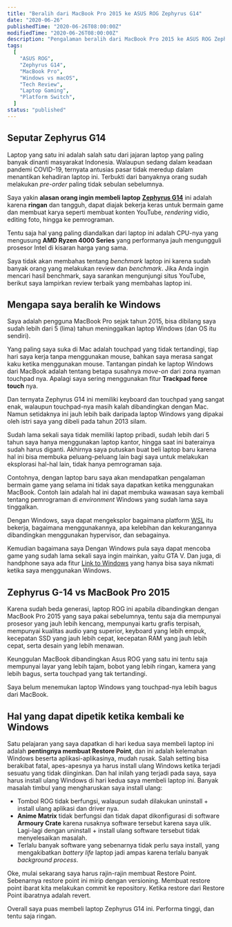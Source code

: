 ```yaml
---
title: "Beralih dari MacBook Pro 2015 ke ASUS ROG Zephyrus G14"
date: "2020-06-26"
publishedTime: "2020-06-26T08:00:00Z"
modifiedTime: "2020-06-26T08:00:00Z"
description: "Pengalaman beralih dari MacBook Pro 2015 ke ASUS ROG Zephyrus G14, membahas alasan perpindahan, perbandingan kedua laptop, kelebihan dan kekurangan masing-masing, serta pelajaran dalam kembali menggunakan sistem operasi Windows."
tags:
  [
    "ASUS ROG",
    "Zephyrus G14",
    "MacBook Pro",
    "Windows vs macOS",
    "Tech Review",
    "Laptop Gaming",
    "Platform Switch",
  ]
status: "published"
---
```


## Seputar Zephyrus G14

Laptop yang satu ini adalah salah satu dari jajaran laptop yang paling banyak dinanti masyarakat Indonesia. Walaupun sedang dalam keadaan pandemi COVID-19, ternyata antusias pasar tidak meredup dalam menantikan kehadiran laptop ini. Terbukti dari banyaknya orang sudah melakukan _pre-order_ paling tidak sebulan sebelumnya.

Saya yakin **alasan orang ingin membeli laptop** **[Zephyrus G14](https://www.asus.com/Laptops/ROG-Zephyrus-G14/)** ini adalah karena **ringan** dan tangguh, dapat diajak bekerja keras untuk bermain game dan membuat karya seperti membuat konten YouTube, _rendering_ vidio, editing foto, hingga ke pemrograman.

Tentu saja hal yang paling diandalkan dari laptop ini adalah CPU-nya yang mengusung **AMD Ryzen 4000 Series** yang performanya jauh mengungguli prosesor Intel di kisaran harga yang sama.

Saya tidak akan membahas tentang _benchmark_ laptop ini karena sudah banyak orang yang melakukan review dan _benchmark_. Jika Anda ingin mencari hasil benchmark, saya sarankan mengunjungi situs YouTube, berikut saya lampirkan review terbaik yang membahas laptop ini.

<YouTube id="TAk5bjCBRMU" />

## Mengapa saya beralih ke Windows

Saya adalah pengguna MacBook Pro sejak tahun 2015, bisa dibilang saya sudah lebih dari 5 (lima) tahun meninggalkan laptop Windows (dan OS itu sendiri).

Yang paling saya suka di Mac adalah touchpad yang tidak tertandingi, tiap hari saya kerja tanpa menggunakan mouse, bahkan saya merasa sangat kaku ketika menggunakan mouse. Tantangan pindah ke laptop Windows dari MacBook adalah tentang betapa susahnya _move-on_ dari zona nyaman touchpad nya. Apalagi saya sering menggunakan fitur **Trackpad force touch** nya.

Dan ternyata Zephyrus G14 ini memiliki keyboard dan touchpad yang sangat enak, walaupun touchpad-nya masih kalah dibandingkan dengan Mac. Namun setidaknya ini jauh lebih baik daripada laptop Windows yang dipakai oleh istri saya yang dibeli pada tahun 2013 silam.

Sudah lama sekali saya tidak memiliki laptop pribadi, sudah lebih dari 5 tahun saya hanya menggunakan laptop kantor, hingga saat ini baterainya sudah harus diganti. Akhirnya saya putuskan buat beli laptop baru karena hal ini bisa membuka peluang-peluang lain bagi saya untuk melakukan eksplorasi hal-hal lain, tidak hanya pemrograman saja.

Contohnya, dengan laptop baru saya akan mendapatkan pengalaman bermain game yang selama ini tidak saya dapatkan ketika menggunakan MacBook. Contoh lain adalah hal ini dapat membuka wawasan saya kembali tentang pemrograman di _environment_ Windows yang sudah lama saya tinggalkan.

Dengan Windows, saya dapat mengeksplor bagaimana platform [WSL](https://id.wikipedia.org/wiki/Subsistem_Windows_untuk_Linux) itu bekerja, bagaimana menggunakannya, apa kelebihan dan kekurangannya dibandingkan menggunakan hypervisor, dan sebagainya.

Kemudian bagaimana saya Dengan Windows pula saya dapat mencoba game yang sudah lama sekali saya ingin mainkan, yaitu GTA V. Dan juga, di handphone saya ada fitur [Link to Windows](https://support.microsoft.com/id-id/help/4531317/setting-up-and-using-link-to-windows) yang hanya bisa saya nikmati ketika saya menggunakan Windows.

## Zephyrus G-14 vs MacBook Pro 2015

Karena sudah beda generasi, laptop ROG ini apabila dibandingkan dengan MacBook Pro 2015 yang saya pakai sebelumnya, tentu saja dia mempunyai prosesor yang jauh lebih kencang, mempunyai kartu grafis terpisah, mempunyai kualitas audio yang superior, keyboard yang lebih empuk, kecepatan SSD yang jauh lebih cepat, kecepatan RAM yang jauh lebih cepat, serta desain yang lebih menawan.

Keunggulan MacBook dibandingkan Asus ROG yang satu ini tentu saja mempunyai layar yang lebih tajam, bobot yang lebih ringan, kamera yang lebih bagus, serta touchpad yang tak tertandingi.

Saya belum menemukan laptop Windows yang touchpad-nya lebih bagus dari MacBook.

## Hal yang dapat dipetik ketika kembali ke Windows

Satu pelajaran yang saya dapatkan di hari kedua saya membeli laptop ini adalah **pentingnya membuat Restore Point**, dan ini adalah kelemahan Windows beserta aplikasi-aplikasinya, mudah rusak. Salah setting bisa berakibat fatal, apes-apesnya ya harus install ulang Windows ketika terjadi sesuatu yang tidak diinginkan. Dan hal inilah yang terjadi pada saya, saya harus install ulang Windows di hari kedua saya membeli laptop ini. Banyak masalah timbul yang mengharuskan saya install ulang:

- Tombol ROG tidak berfungsi, walaupun sudah dilakukan uninstall + install ulang aplikasi dan driver nya.
- **Anime Matrix** tidak berfungsi dan tidak dapat dikonfigurasi di software **Armoury Crate** karena rusaknya software tersebut karena saya ulik. Lagi-lagi dengan uninstall + install ulang software tersebut tidak menyelesaikan masalah.
- Terlalu banyak software yang sebenarnya tidak perlu saya install, yang mengakibatkan _battery life_ laptop jadi ampas karena terlalu banyak _background process_.

Oke, mulai sekarang saya harus rajin-rajin membuat Restore Point. Sebenarnya restore point ini mirip dengan versioning. Membuat restore point ibarat kita melakukan commit ke repository. Ketika restore dari Restore Point ibaratnya adalah revert.

Overall saya puas membeli laptop Zephyrus G14 ini. Performa tinggi, dan tentu saja ringan.
